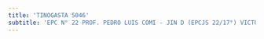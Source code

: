 ```yaml
---
title: 'TINOGASTA 5046'
subtitle: 'EPC N° 22 PROF. PEDRO LUIS COMI - JIN D (EPCJS 22/17°) VICTORIA OCAMPO'
---
```




